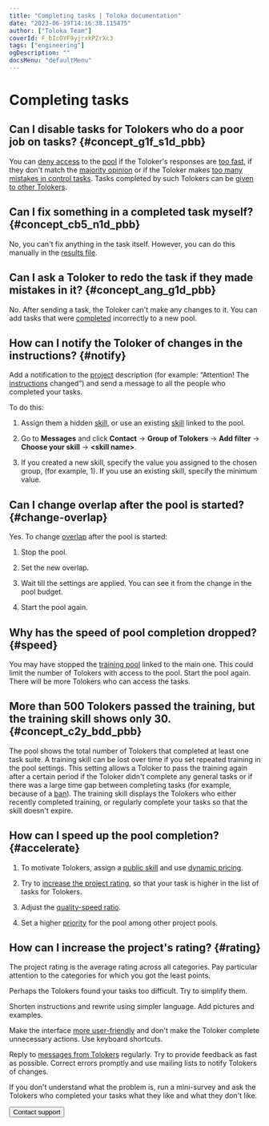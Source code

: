 ```yaml
---
title: "Completing tasks | Toloka documentation"
date: "2023-06-19T14:16:38.115475"
author: ["Toloka Team"]
coverId: F_bIcOYF9yjrxkPZrXc3
tags: ["engineering"]
ogDescription: ""
docsMenu: "defaultMenu"
---
```


# Completing tasks

## Can I disable tasks for Tolokers who do a poor job on tasks? {#concept_g1f_s1d_pbb}

You can [deny access](/docs/glossary#banned-worker) to the [pool](/docs/glossary#pool) if the Toloker's responses are [too fast](/docs/guide/control#fast-answers), if they don't match the [majority opinion](/docs/guide/mvote) or if the Toloker makes [too many mistakes in control tasks](/docs/guide/goldenset). Tasks completed by such Tolokers can be [given to other Tolokers](/docs/guide/restore-task-overlap).

## Can I fix something in a completed task myself? {#concept_cb5_n1d_pbb}

No, you can't fix anything in the task itself. However, you can do this manually in the [results file](/docs/guide/result-of-eval).

## Can I ask a Toloker to redo the task if they made mistakes in it? {#concept_ang_g1d_pbb}

No. After sending a task, the Toloker can't make any changes to it. You can add tasks that were [completed](/docs/glossary#submitted-answers) incorrectly to a new pool.

## How can I notify the Toloker of changes in the instructions? {#notify}

Add a notification to the [project](/docs/glossary#project) description (for example: “Attention! The [instructions](/docs/glossary#instructions) changed”) and send a message to all the people who completed your tasks.

To do this:

1. Assign them a hidden [skill](/docs/glossary#skill), or use an existing [skill](/docs/guide/nav-assign) linked to the pool.

1. Go to **Messages** and click **Contact** → **Group of Tolokers** → **Add filter** → **Choose your skill** → **&lt;skill name&gt;**.

1. If you created a new skill, specify the value you assigned to the chosen group, (for example, 1). If you use an existing skill, specify the minimum value.

## Can I change overlap after the pool is started? {#change-overlap}

Yes. To change [overlap](/docs/glossary#overlap) after the pool is started:

1. Stop the pool.

1. Set the new overlap.

1. Wait till the settings are applied. You can see it from the change in the pool budget.

1. Start the pool again.

## Why has the speed of pool completion dropped? {#speed}

You may have stopped the [training pool](/docs/glossary#training-pool) linked to the main one. This could limit the number of Tolokers with access to the pool. Start the pool again. There will be more Tolokers who can access the tasks.

## More than 500 Tolokers passed the training, but the training skill shows only 30. {#concept_c2y_bdd_pbb}

The pool shows the total number of Tolokers that completed at least one task suite. A training skill can be lost over time if you set repeated training in the pool settings. This setting allows a Toloker to pass the training again after a certain period if the Toloker didn't complete any general tasks or if there was a large time gap between completing tasks (for example, because of a [ban](/docs/glossary#banned-worker)). The training skill displays the Tolokers who either recently completed training, or regularly complete your tasks so that the skill doesn't expire.

## How can I speed up the pool completion? {#accelerate}

1. To motivate Tolokers, assign a [public skill](/docs/guide/nav-create#public) and use [dynamic pricing](/docs/guide/dynamic-pricing).

1. Try to [increase the project rating](#rating), so that your task is higher in the list of tasks for Tolokers.

1. Adjust the [quality-speed ratio](/docs/guide/adjust).

1. Set a higher [priority](/docs/guide/pool_poolparams#priority) for the pool among other project pools.

## How can I increase the project's rating? {#rating}

The project rating is the average rating across all categories. Pay particular attention to the categories for which you got the least points.

<Definition title="Low rating for “Will you take similar tasks in the future”">

Perhaps the Tolokers found your tasks too difficult. Try to simplify them.

</Definition>

<Definition title="Low rating for “Clarity of instructions”">

Shorten instructions and rewrite using simpler language. Add pictures and examples.

</Definition>

<Definition title="Low rating for “Task interface usability”">

Make the interface [more user-friendly](/docs/guide/spec) and don't make the Toloker complete unnecessary actions. Use keyboard shortcuts.

</Definition>

<Definition title="Low rating for “Communication with the requester”">

Reply to [messages from Tolokers](/docs/guide/messaging) regularly. Try to provide feedback as fast as possible. Correct errors promptly and use mailing lists to notify Tolokers of changes.

</Definition>

If you don't understand what the problem is, run a mini-survey and ask the Tolokers who completed your tasks what they like and what they don't like.

<Button themeColor="light" view="default" size="l" type="link" url="/docs/guide/troubleshooting/support?form-source=guide-qa-assign">Contact support</Button>